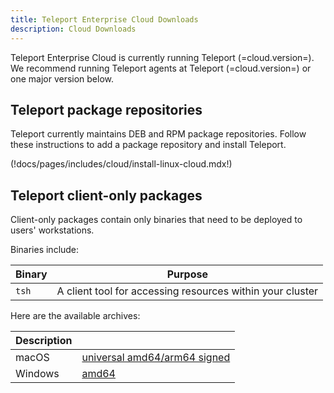 ```yaml
---
title: Teleport Enterprise Cloud Downloads
description: Cloud Downloads
---
```


Teleport Enterprise Cloud is currently running Teleport (=cloud.version=). We recommend
running Teleport agents at Teleport (=cloud.version=) or one major version
below.

## Teleport package repositories

Teleport currently maintains DEB and RPM package repositories. Follow these
instructions to add a package repository and install Teleport.

(!docs/pages/includes/cloud/install-linux-cloud.mdx!)

## Teleport client-only packages

Client-only packages contain only binaries that need to be deployed to users'
workstations.

Binaries include:

|Binary|Purpose|
|---|---|
|`tsh`|A client tool for accessing resources within your cluster|

Here are the available archives:

Description                        | |
-----------------------------------|-|
macOS                              | [universal amd64/arm64 signed](https://cdn.teleport.dev/tsh-(=cloud.version=).pkg) |
Windows                            | [amd64](https://cdn.teleport.dev/teleport-v(=cloud.version=)-windows-amd64-bin.zip) |
